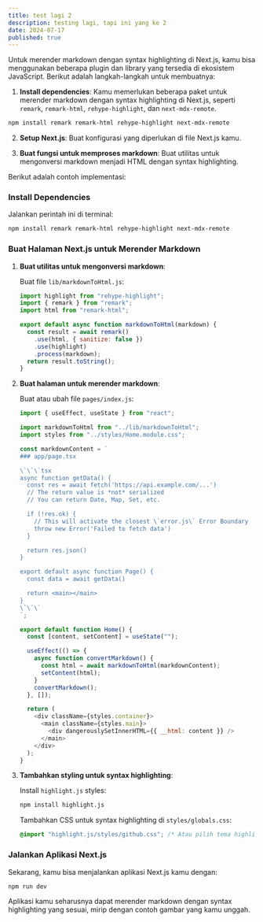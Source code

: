 ```yaml
---
title: test lagi 2
description: testing lagi, tapi ini yang ke 2
date: 2024-07-17
published: true
---
```


Untuk merender markdown dengan syntax highlighting di Next.js, kamu bisa menggunakan beberapa plugin dan library yang tersedia di ekosistem JavaScript. Berikut adalah langkah-langkah untuk membuatnya:

1. **Install dependencies**: Kamu memerlukan beberapa paket untuk merender markdown dengan syntax highlighting di Next.js, seperti `remark`, `remark-html`, `rehype-highlight`, dan `next-mdx-remote`.

```bash
npm install remark remark-html rehype-highlight next-mdx-remote
```

2. **Setup Next.js**: Buat konfigurasi yang diperlukan di file Next.js kamu.

3. **Buat fungsi untuk memproses markdown**: Buat utilitas untuk mengonversi markdown menjadi HTML dengan syntax highlighting.

Berikut adalah contoh implementasi:

### Install Dependencies

Jalankan perintah ini di terminal:

```bash
npm install remark remark-html rehype-highlight next-mdx-remote
```

### Buat Halaman Next.js untuk Merender Markdown

1. **Buat utilitas untuk mengonversi markdown**:

   Buat file `lib/markdownToHtml.js`:

   ```javascript
   import highlight from "rehype-highlight";
   import { remark } from "remark";
   import html from "remark-html";

   export default async function markdownToHtml(markdown) {
     const result = await remark()
       .use(html, { sanitize: false })
       .use(highlight)
       .process(markdown);
     return result.toString();
   }
   ```

2. **Buat halaman untuk merender markdown**:

   Buat atau ubah file `pages/index.js`:

   ```javascript
   import { useEffect, useState } from "react";

   import markdownToHtml from "../lib/markdownToHtml";
   import styles from "../styles/Home.module.css";

   const markdownContent = `
   ### app/page.tsx
   
   \`\`\`tsx
   async function getData() {
     const res = await fetch('https://api.example.com/...')
     // The return value is *not* serialized
     // You can return Date, Map, Set, etc.
   
     if (!res.ok) {
       // This will activate the closest \`error.js\` Error Boundary
       throw new Error('Failed to fetch data')
     }
   
     return res.json()
   }
   
   export default async function Page() {
     const data = await getData()
   
     return <main></main>
   }
   \`\`\`
   `;

   export default function Home() {
     const [content, setContent] = useState("");

     useEffect(() => {
       async function convertMarkdown() {
         const html = await markdownToHtml(markdownContent);
         setContent(html);
       }
       convertMarkdown();
     }, []);

     return (
       <div className={styles.container}>
         <main className={styles.main}>
           <div dangerouslySetInnerHTML={{ __html: content }} />
         </main>
       </div>
     );
   }
   ```

3. **Tambahkan styling untuk syntax highlighting**:

   Install `highlight.js` styles:

   ```bash
   npm install highlight.js
   ```

   Tambahkan CSS untuk syntax highlighting di `styles/globals.css`:

   ```css
   @import "highlight.js/styles/github.css"; /* Atau pilih tema highlight.js yang diinginkan */
   ```

### Jalankan Aplikasi Next.js

Sekarang, kamu bisa menjalankan aplikasi Next.js kamu dengan:

```bash
npm run dev
```

Aplikasi kamu seharusnya dapat merender markdown dengan syntax highlighting yang sesuai, mirip dengan contoh gambar yang kamu unggah.
